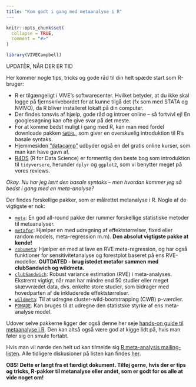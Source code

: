```yaml
---
title: "Kom godt i gang med metaanalyse i R"
---
```


```r
knitr::opts_chunk$set(
  collapse = TRUE,
  comment = "#>"
)
```

```r
library(VIVECampbell)
```

UPDATÈR, NÅR DER ER TID

Her kommer nogle tips, tricks og gode råd til din helt spæde start som R-bruger: 

-	R er tilgængeligt i VIVE’s softwarecenter. Hvilket betyder, at du ikke skal logge på fjernskrivebordet for at kunne tilgå det (fx som med STATA og NVIVO), da R bliver installeret lokalt på din computer. 
-	Der findes tonsvis af hjælp, gode råd og introer online – så fortvivl ej! En googlesøgning kan ofte give svar på det meste. 
-	For at komme bedst muligt i gang med R, kan man med fordel downloade pakken [`SWIRL`](https://swirlstats.com/students.html), som giver en overskuelig introduktion til R’s basale syntaks. 
-	Hjemmesiden [”datacamp”](https://www.datacamp.com/) udbyder også en del gratis online kurser, som man kan have gavn af.
- [R4DS](https://r4ds.had.co.nz/) (R for Data Science) er formentlig den beste bog som introduktion til `tidyversere`, herunder `dplyr` og `ggplot2`, som vi benytter meget på vores reviews.   

*Okay. Nu har jeg lært den basale syntaks – men hvordan kommer jeg så bedst i gang med en meta-analyse?*  

Der findes forskellige pakker, som er målrettet metanalyse i R. Nogle af de vigtigste er nok:   

* [`meta`](https://cran.r-project.org/web/packages/meta/meta.pdf): En god all-round pakke der rummer forskellige statistiske metoder til metaanalyser. 
*	[`metafor`](https://www.metafor-project.org/doku.php/metafor): Hjælper en med udregning af effektstørrelser, fixed eller random models, meta-regression m.m). **Den absolut vigtigste pakke at kende!**
*	[`robumeta`](https://cran.r-project.org/web/packages/robumeta/robumeta.pdf): Hjælper en med at lave en RVE meta-regression, og har også funktioner for sensitivitetanalyse og
  forestplot baseret på ens RVE-modeller. **OUTDATED - brug istedet metafor sammen med clubSandwich og wildmeta.** 
* [`clubSandwich`](http://jepusto.github.io/clubSandwich/): Robust variance estimation (RVE) i meta-analyses. 
Ekstremt vigtigt, når man har mindre end 50 studier eller meget skævvrædet data, dvs. enkelte store studier, som bidrager med hovedparten af de inkluderede effektstørrelser.
* [`wildmeta`](https://meghapsimatrix.github.io/wildmeta/index.html): Til at udregne cluster-wild-bootstrapping (CWB) p-værdier. 
* [`POMADE`](https://mikkelvembye.github.io/POMADE/). Kan bruges til at udregne den statistske styrke af ens meta-analyse model.
  
Udover selve pakkerne ligger der også denne her seje [hands-on guide til metaanalyse i R](https://bookdown.org/MathiasHarrer/Doing_Meta_Analysis_in_R/forest.html). Den kan altså også være god at kigge lidt på, hvis man føler sig en smule fortabt.  

Hvis man vil nørde den helt ud kan tilmelde sig [R meta-analysis mailing-listen](https://stat.ethz.ch/mailman/listinfo/r-sig-meta-analysis). Alle tidligere diskusioner på listen kan findes [her](https://stat.ethz.ch/pipermail/r-sig-meta-analysis/). 



**OBS! Dette er langt fra et færdigt dokument. Tilføj gerne, hvis der er tips og tricks, R-pakker til metanalyse eller andet, som er godt for os alle at vide noget om!**
